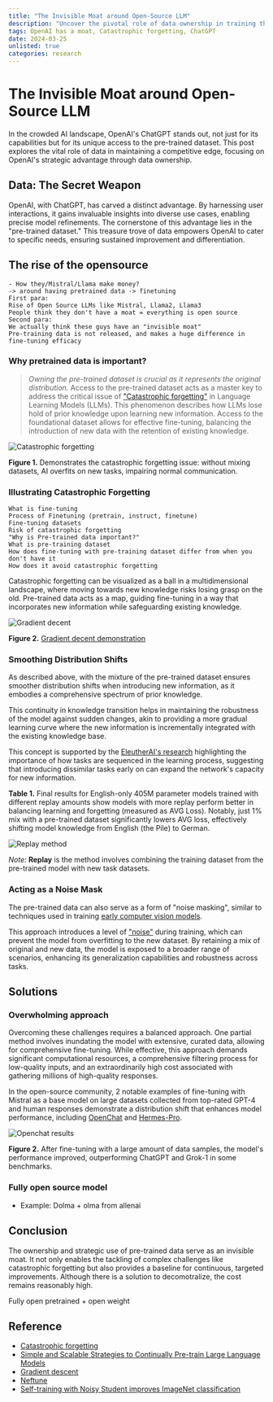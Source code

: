 ```yaml
---
title: "The Invisible Moat around Open-Source LLM"
description: "Uncover the pivotal role of data ownership in training the next iteration of LLM."
tags: OpenAI has a moat, Catastrophic forgetting, ChatGPT
date: 2024-03-25
unlisted: true
categories: research
---
```



# The Invisible Moat around Open-Source LLM

In the crowded AI landscape, OpenAI's ChatGPT stands out, not just for its capabilities but for its unique access to the pre-trained dataset. This post explores the vital role of data in maintaining a competitive edge, focusing on OpenAI's strategic advantage through data ownership.

## Data: The Secret Weapon
OpenAI, with ChatGPT, has carved a distinct advantage. By harnessing user interactions, it gains invaluable insights into diverse use cases, enabling precise model refinements. The cornerstone of this advantage lies in the "pre-trained dataset." This treasure trove of data empowers OpenAI to cater to specific needs, ensuring sustained improvement and differentiation.

## The rise of the opensource

```
- How they/Mistral/Llama make money?
-> around having pretrained data -> finetuning
First para:
Rise of Open Source LLMs like Mistral, Llama2, Llama3
People think they don't have a moat = everything is open source
Second para:
We actually think these guys have an "invisible moat"
Pre-training data is not released, and makes a huge difference in fine-tuning efficacy
```

### Why pretrained data is important?

> *Owning the pre-trained dataset is crucial as it represents the original distribution.*
Access to the pre-trained dataset acts as a master key to address the critical issue of ["Catastrophic forgetting"](https://en.wikipedia.org/wiki/Catastrophic_interference) in Language Learning Models (LLMs). This phenomenon describes how LLMs lose hold of prior knowledge upon learning new information. Access to the foundational dataset allows for effective fine-tuning, balancing the introduction of new data with the retention of existing knowledge.

![Catastrophic forgetting](./_assets/catastrophic-demo.png)

**Figure 1.** Demonstrates the catastrophic forgetting issue: without mixing datasets, AI overfits on new tasks, impairing normal communication.

### Illustrating Catastrophic Forgetting

```
What is fine-tuning
Process of Finetuning (pretrain, instruct, finetune)
Fine-tuning datasets
Risk of catastrophic forgetting
"Why is Pre-trained data important?"
What is pre-training dataset
How does fine-tuning with pre-training dataset differ from when you don't have it
How does it avoid catastrophic forgetting
```

Catastrophic forgetting can be visualized as a ball in a multidimensional landscape, where moving towards new knowledge risks losing grasp on the old. 
Pre-trained data acts as a map, guiding fine-tuning in a way that incorporates new information while safeguarding existing knowledge.

![Gradient decent](./_assets/gradient-decent.gif)

**Figure 2.** [Gradient decent demonstration](https://en.wikipedia.org/wiki/Gradient_descent)

### Smoothing Distribution Shifts

As described above, with the mixture of the pre-trained dataset ensures smoother distribution shifts when introducing new information, as it embodies a comprehensive spectrum of prior knowledge.

This continuity in knowledge transition helps in maintaining the robustness of the model against sudden changes, akin to providing a more gradual learning curve where the new information is incrementally integrated with the existing knowledge base.

This concept is supported by the [EleutherAI's research](https://arxiv.org/abs/2403.08763) highlighting the importance of how tasks are sequenced in the learning process, suggesting that introducing dissimilar tasks early on can expand the network's capacity for new information.

**Table 1.** Final results for English-only 405M parameter models trained with different replay amounts show models with more replay perform better in balancing learning and forgetting (measured as AVG Loss). Notably, just 1% mix with a pre-trained dataset significantly lowers AVG loss, effectively shifting model knowledge from English (the Pile) to German.

![Replay method](./_assets/replay.png)

*Note:* **Replay** is the method involves combining the training dataset from the pre-trained model with new task datasets.

### Acting as a Noise Mask

The pre-trained data can also serve as a form of "noise masking", similar to techniques used in training [early computer vision models](https://arxiv.org/abs/1911.04252).

This approach introduces a level of  ["noise"](https://arxiv.org/abs/2310.05914) during training, which can prevent the model from overfitting to the new dataset. By retaining a mix of original and new data, the model is exposed to a broader range of scenarios, enhancing its generalization capabilities and robustness across tasks.

## Solutions

### Overwholming approach

Overcoming these challenges requires a balanced approach. One partial method involves inundating the model with extensive, curated data, allowing for comprehensive fine-tuning. While effective, this approach demands significant computational resources, a comprehensive filtering process for low-quality inputs, and an extraordinarily high cost associated with gathering millions of high-quality responses.

In the open-source community, 2 notable examples of fine-tuning with Mistral as a base model on large datasets collected from top-rated GPT-4 and human responses demonstrate a distribution shift that enhances model performance, including [OpenChat](https://huggingface.co/openchat/openchat-3.5-0106) and [Hermes-Pro](https://huggingface.co/teknium/OpenHermes-2.5-Mistral-7B).

![Openchat results](./_assets/openchat-bench-0106.png)

**Figure 2.** After fine-tuning with a large amount of data samples, the model's performance improved, outperforming ChatGPT and Grok-1 in some benchmarks.

### Fully open source model

- Example: Dolma + olma from allenai


## Conclusion

The ownership and strategic use of pre-trained data serve as an invisible moat. It not only enables the tackling of complex challenges like catastrophic forgetting but also provides a baseline for continuous, targeted improvements. Although there is a solution to decomotralize, the cost remains reasonably high.

Fully open pretrained + open weight

## Reference
- [Catastrophic forgetting](https://arxiv.org/abs/2308.08747)
- [Simple and Scalable Strategies to Continually Pre-train Large Language Models](https://arxiv.org/abs/2403.08763)
- [Gradient descent](https://en.wikipedia.org/wiki/Gradient_descent)
- [Neftune](https://arxiv.org/abs/2310.05914)
- [Self-training with Noisy Student improves ImageNet classification](https://arxiv.org/abs/1911.04252)


<CTABlog />